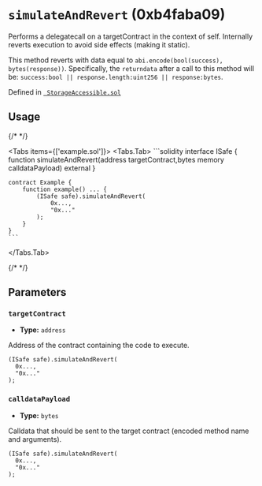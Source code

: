 



# `simulateAndRevert` (0xb4faba09)



Performs a delegatecall on a targetContract in the context of self.
Internally reverts execution to avoid side effects (making it static).

This method reverts with data equal to `abi.encode(bool(success), bytes(response))`.
Specifically, the `returndata` after a call to this method will be:
`success:bool || response.length:uint256 || response:bytes`.





Defined in [` StorageAccessible.sol`](https://github.com/safe-global/safe-smart-account/tree/v1.4.1/contracts/common/StorageAccessible.sol#L40)


## Usage

{/* <!-- vale off --> */}

<Tabs items={['example.sol']}>
  <Tabs.Tab>
    ```solidity
    interface ISafe {
        function simulateAndRevert(address targetContract,bytes memory calldataPayload) external
    }

    contract Example {
        function example() ... {
            (ISafe safe).simulateAndRevert(
                0x...,
                "0x..."
            );
        }
    }
    ```
  </Tabs.Tab>
</Tabs>

{/* <!-- vale on --> */}



## Parameters

### `targetContract`

  - **Type:** `address`

  Address of the contract containing the code to execute.

  ```solidity focus=2
  (ISafe safe).simulateAndRevert(
    0x...,
    "0x..."
  );
  ```


### `calldataPayload`

  - **Type:** `bytes`

  Calldata that should be sent to the target contract (encoded method name and arguments).

  ```solidity focus=3
  (ISafe safe).simulateAndRevert(
    0x...,
    "0x..."
  );
  ```





